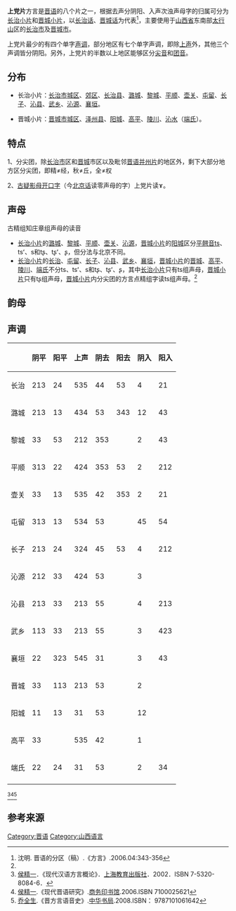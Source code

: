 {{multiple issues|
{{expand|time=2013-03-19T17:20:47+00:00}}
{{expert|time=2013-03-19T17:20:47+00:00}}
{{refimprove|time=2013-03-19T17:20:47+00:00}}
}}{{Infobox language
|name=上黨片
|states=[[中国|中国]]
|region=
|speakers=?
|familycolor=Sino-Tibetan
|fam1=[[汉藏语系|汉藏语系]]
|fam2=[[漢語族|漢語族]]
|fam3=[[晋語|晋語]]
|map=晉語分區圖2006版.png
|mapcaption=晉語上黨片在中國的分布位置（''深绿色''）
|isoexception=dialect
|glotto=none
}}
'''上党片'''方言是[[晋语|晋语]]的八个片之一，根据去声分阴阳、入声次浊声母字的归属可分为[[长治小片|长治小片]]和[[晋城小片|晋城小片]]，以[[长治话|长治话]]、[[晋城话|晋城话]]为代表<ref name="a2006">沈明. 晋语的分区（稿）.《方言》.2006.04:343-356</ref>，主要使用于[[山西省|山西省]]东南部[[太行山|太行山]]区的[[长治市|长治市]]及[[晋城市|晋城市]]。

上党片最少的有四个单字[[声调|声调]]，部分地区有七个单字声调，即除[[上声|上声]]外，其他三个声调皆分阴阳。另外，上党片的半数以上地区能够区分[[尖音|尖音]]和[[团音|团音]]。

==分布==
*长治小片：[[长治市|长治市]][[城区_(長治市)|城区]]、[[郊区_(長治市)|郊区]]、[[长治县|长治县]]、[[潞城|潞城]]、[[黎城|黎城]]、[[平顺|平顺]]、[[壶关|壶关]]、[[屯留|屯留]]、[[長子縣|长子]]、[[沁县|沁县]]、[[武乡|武乡]]、[[沁源|沁源]]、[[襄垣|襄垣]]。

*晋城小片：[[晋城市|晋城市]][[城区|城区]]、[[泽州县|泽州县]]、[[阳城|阳城]]、[[高平|高平]]、[[陵川|陵川]]、[[沁水|沁水]]（[[端氏|端氏]]）。
==特点==
1、分尖团，除[[长治市|长治市]]区和[[晋城|晋城]]市区以及毗邻[[晋语|晋语]][[并州片|并州片]]的地区外，剩下大部分地方区分尖团，即精≠经，秋≠丘，全≠权

2、[[古疑影母开口字|古疑影母开口字]]（今[[北京话|北京话]]读零声母的字）上党片读ɤ。

==声母==
古精组知庄章组声母的读音
*[[长治小片|长治小片]]的[[潞城|潞城]]、[[黎城|黎城]]、[[平顺|平顺]]、[[壶关|壶关]]、[[沁源|沁源]]，[[晋城小片|晋城小片]]的[[阳城|阳城]]区分[[平翹音|平翹音]]ts、tsʻ、s和tʂ、tʂʻ、ʂ，但分法与北京不同。
*[[长治小片|长治小片]]的[[城區_(長治市)|长治]]、[[屯留|屯留]]、[[長子縣|长子]]、[[沁县|沁县]]、[[武乡|武乡]]、[[襄垣|襄垣]]，[[晋城小片|晋城小片]]的[[晋城|晋城]]、[[高平|高平]]、[[陵川|陵川]]、[[端氏|端氏]]不分ts、tsʻ、s和tʂ、tʂʻ、ʂ，其中[[长治小片|长治小片]]只有ts组声母，[[晋城小片|晋城小片]]只有tʂ组声母，[[晋城小片|晋城小片]]内分尖团的方言点精组字读ts组声母。<ref name="a2006"/>

==韵母==
==声调==
{| class="wikitable"
|-
!  !! 阴平 !! 阳平 !! 上声 !! 阴去 !! 阳去 !! 阴入 !! 阳入
|-
| 长治 || 213 || 24 || 535 || 44 || 53 || 4 || 21
|-
| 潞城 || 213 || 13 || 434 || 53 || 343 || 12 || 43
|-
| 黎城 || 33 || 53 || 212 || 353 ||  || 2 || 43
|-
| 平顺 || 313 || 22 || 424 || 353 || 53 || 2 || 212
|-
| 壶关 || 33 || 13 || 535 || 42 || 353 || 2 || 21
|-
| 屯留 || 313 || 13 || 534 || 53 ||  || 45 || 54
|-
| 长子 || 213 || 24 || 324 || 45 || 53 || 4 || 212
|-
| 沁源 || 212 || 33 || 424 || 53 ||  || 3 || 
|-
| 沁县 || 213 || 33 || 213 || 55 ||  || 4 || 213
|-
| 武乡 || 113 || 33 || 213 || 55 ||  || 3 || 423
|-
| 襄垣 || 22 || 323 || 545 || 31 ||  || 3 || 43
|-
| 晋城 || 33 || 113 || 213 || 53 ||  || 2 || 
|-
| 阳城 || 11 || 13 || 31 || 53 ||  || 12 || 
|-
| 高平 || 33 ||  || 535 || 42 ||  || 1 || 
|-
| 端氏 || 22 || 24 || 31 || 53 ||  || 2 || 34
|-
|}<ref>[[侯精一|侯精一]]．《现代汉语方言概论》．[[上海教育出版社|上海教育出版社]]．2002．ISBN 7-5320-8084-6．</ref><ref>[[侯精一|侯精一]].《现代晋语研究》.[[商务印书馆|商务印书馆]].2006.ISBN 7100025621</ref><ref>[[乔全生|乔全生]].《晋方言语音史》.[[中华书局|中华书局]].2008.ISBN： 9787101061642</ref>

==参考来源==
<references/>

{{晉語}}
{{漢語}}

[[Category:晋语|Category:晋语]]
[[Category:山西语言|Category:山西语言]]